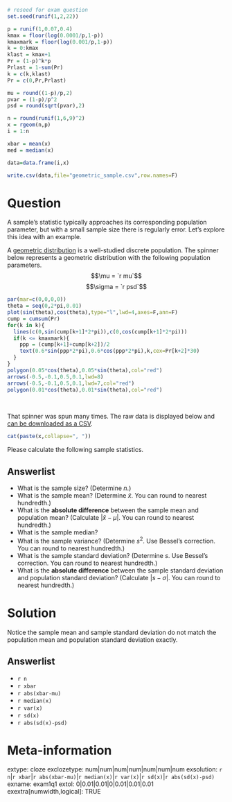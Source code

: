 ```r

# reseed for exam question
set.seed(runif(1,2,22))

p = runif(1,0.07,0.4)
kmax = floor(log(0.0001/p,1-p))
kmaxmark = floor(log(0.001/p,1-p))
k = 0:kmax
klast = kmax+1
Pr = (1-p)^k*p
Prlast = 1-sum(Pr)
k = c(k,klast)
Pr = c(0,Pr,Prlast)

mu = round((1-p)/p,2)
pvar = (1-p)/p^2
psd = round(sqrt(pvar),2)

n = round(runif(1,6,9)^2)
x = rgeom(n,p)
i = 1:n

xbar = mean(x)
med = median(x)

data=data.frame(i,x)

write.csv(data,file="geometric_sample.csv",row.names=F)
```

Question
========

A sample's statistic typically approaches its corresponding population parameter, but with a small sample size there is regularly error. Let's explore this idea with an example.

A [geometric distribution](https://en.wikipedia.org/wiki/Geometric_distribution){target="blank"} is a well-studied discrete population. The spinner below represents a geometric distribution with the following population parameters.
$$\mu = `r mu`$$
$$\sigma = `r psd`$$

```r
par(mar=c(0,0,0,0))
theta = seq(0,2*pi,0.01)
plot(sin(theta),cos(theta),type="l",lwd=4,axes=F,ann=F)
cump = cumsum(Pr)
for(k in k){
  lines(c(0,sin(cump[k+1]*2*pi)),c(0,cos(cump[k+1]*2*pi)))
  if(k <= kmaxmark){
    ppp = (cump[k+1]+cump[k+2])/2
    text(0.6*sin(ppp*2*pi),0.6*cos(ppp*2*pi),k,cex=Pr[k+2]*30)
  }
}
polygon(0.05*cos(theta),0.05*sin(theta),col="red")
arrows(-0.5,-0.1,0.5,0.1,lwd=8)
arrows(-0.5,-0.1,0.5,0.1,lwd=7,col="red")
polygon(0.01*cos(theta),0.01*sin(theta),col="red")
```
\

That spinner was spun many times. The raw data is displayed below and [can be downloaded as a CSV](geometric_sample.csv){target="blank"}.

```r
cat(paste(x,collapse=", "))
```

Please calculate the following sample statistics.

Answerlist
--------
* What is the sample size? (Determine $n$.)
* What is the sample mean? (Determine $\bar{x}$. You can round to nearest hundredth.)
* What is the **absolute difference** between the sample mean and population mean? (Calculate $|\bar{x}-\mu|$. You can round to nearest hundredth.)
* What is the sample median?
* What is the sample variance? (Determine $s^2$. Use Bessel's correction. You can round to nearest hundredth.)
* What is the sample standard deviation? (Determine $s$. Use Bessel's correction. You can round to nearest hundredth.)
* What is the **absolute difference** between the sample standard deviation and population standard deviation? (Calculate $|s-\sigma|$. You can round to nearest hundredth.)


Solution
========

Notice the sample mean and sample standard deviation do not match the population mean and population standard deviation exactly. 


Answerlist
--------
* `r n`
* `r xbar`
* `r abs(xbar-mu)`
* `r median(x)`
* `r var(x)`
* `r sd(x)`
* `r abs(sd(x)-psd)`


Meta-information
================
extype: cloze
exclozetype: num|num|num|num|num|num|num
exsolution: `r n`|`r xbar`|`r abs(xbar-mu)`|`r median(x)`|`r var(x)`|`r sd(x)`|`r abs(sd(x)-psd)`
exname: exam1q1
extol: 0|0.01|0.01|0|0.01|0.01|0.01
exextra[numwidth,logical]: TRUE
